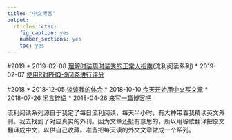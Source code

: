 ```yaml
---
title: "中文博客"
output:
  rticles::ctex:
    fig_caption: yes
    number_sections: yes
    toc: yes
---
```

#2019
* 2019-02-08 [理解时装周时装秀的正常人指南](a-normal-persons-guide-to-understanding-a-fashion-week-runway-show.html)(流利阅读系列)
* 2019-02-07 [使用R对PHQ-9问卷进行评分](scoring-the-phq-9-questionnarie-using-r.html)

#2018
* 2018-12-05 [谈谈我的体会](chinese_web.html)
* 2018-10-10 [今天开始用中文写文章](chinese-index.html)
* 2018-07-26 [闲言碎语](Gossip.html)
* 2018-04-26 [来写一篇博客吧](blog_.html)

流利阅读系列源自于我定了每日流利阅读，每天半小时，有大神带着我精读英文外刊。我去找到了对应真实的外刊。因为文章还挺有意思的，所以用谷歌翻译把原文翻译成中文，以供自己收藏。准备把每天读的外文文章做成一个系列。